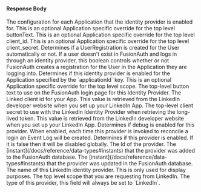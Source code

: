 
#### Response Body

<APIBlock>
  <APIField name="identityProvider.applicationConfiguration" type="Map<UUID, Object>">
    The configuration for each Application that the identity provider is enabled for.
  </APIField>
  <APIField name="identityProvider.applicationConfiguration[applicationId].buttonText" type="String">
    This is an optional Application specific override for the top level <InlineField>buttonText</InlineField>.
  </APIField>
  <APIField name="identityProvider.applicationConfiguration[applicationId].client_id" type="String">
    This is an optional Application specific override for the top level <InlineField>client_id</InlineField>.
  </APIField>
  <APIField name="identityProvider.applicationConfiguration[applicationId].client_secret" type="String">
    This is an optional Application specific override for the top level <InlineField>client_secret</InlineField>.
  </APIField>
  <APIField name="identityProvider.applicationConfiguration[applicationId].createRegistration" type="Boolean">
    Determines if a UserRegistration is created for the User automatically or not. If a user doesn't exist in FusionAuth and logs in through an identity provider, this boolean controls whether or not FusionAuth creates a registration for the User in the Application they are logging into.
  </APIField>
  <APIField name="identityProvider.applicationConfiguration[applicationId].enabled" type="Boolean">
    Determines if this identity provider is enabled for the Application specified by the `applicationId` key.
  </APIField>
  <APIField name="identityProvider.applicationConfiguration[applicationId].scope" type="String">
    This is an optional Application specific override for the top level <InlineField>scope</InlineField>.
  </APIField>
  <APIField name="identityProvider.buttonText" type="String">
    The top-level button text to use on the FusionAuth login page for this Identity Provider.
  </APIField>
  <APIField name="identityProvider.client_id" type="String">
    The Linked client id for your App. This value is retrieved from the LinkedIn developer website when you set up your LinkedIn App.
  </APIField>
  <APIField name="identityProvider.client_secret" type="String">
    The top-level client secret to use with the LinkedIn Identity Provider when retrieving the long-lived token. This value is retrieved from the LinkedIn developer website when you set up your LinkedIn App.
  </APIField>
  <APIField name="identityProvider.debug" type="Boolean">
    Determines if debug is enabled for this provider. When enabled, each time this provider is invoked to reconcile a login an Event Log will be created.
  </APIField>
  <APIField name="identityProvider.enabled" type="Boolean">
    Determines if this provider is enabled. If it is false then it will be disabled globally.
  </APIField>
  <APIField name="identityProvider.id" type="UUID">
    The Id of the provider.
  </APIField>
  <APIField name="identityProvider.insertInstant" type="Long">
    The [instant](/docs/reference/data-types#instants) that the provider was added to the FusionAuth database.
  </APIField>
  <APIField name="identityProvider.lastUpdateInstant" type="Long">
    The [instant](/docs/reference/data-types#instants) that the provider was updated in the FusionAuth database.
  </APIField>

  <IdentityProviderLinkingStrategyResponseParameter idp_since={props.idp_since} idp_linking_strategy={props.idp_linking_strategy} idp_display_name={props.idp_display_name} />

  <APIField name="identityProvider.name" type="String">
    The name of this LinkedIn identity provider. This is only used for display purposes.
  </APIField>
  <APIField name="identityProvider.scope" type="String">
    The top level scope that you are requesting from LinkedIn.
  </APIField>

  <IdentityProviderTenantConfiguration idp_since={props.idp_since} />

  <APIField name="identityProvider.type" type="String">
    The type of this provider, this field will always be set to `LinkedIn`.
  </APIField>
</APIBlock>

<JSON title="Example LinkedIn Response JSON" src="identity-providers/linkedin-response.json" />
